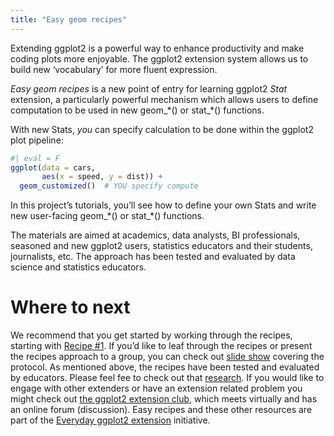 ```yaml
---
title: "Easy geom recipes"
---
```


Extending ggplot2 is a powerful way to enhance productivity and make coding plots more enjoyable. The ggplot2 extension system allows us to build new 'vocabulary' for more fluent expression.

<!-- Yet some useful areas of extension are not in mainstream use even among seasoned ggplot2 users. -->

*Easy geom recipes* is a new point of entry for learning ggplot2 *Stat* extension, a particularly powerful mechanism which allows users to define computation to be used in new geom\_\*() or stat\_\*() functions.

With new Stats, *you* can specify calculation to be done within the ggplot2 plot pipeline:

```r
#| eval = F
ggplot(data = cars,
       aes(x = speed, y = dist)) + 
  geom_customized()  # YOU specify compute
```

In this project's tutorials, you'll see how to define your own Stats and write new user-facing geom\_\*() or stat\_\*() functions.

The materials are aimed at academics, data analysts, BI professionals, seasoned and new ggplot2 users, statistics educators and their students, journalists, etc. The approach has been tested and evaluated by data science and statistics educators.

# Where to next

We recommend that you get started by working through the recipes, starting with [Recipe #1](./recipe1means.qmd). If you'd like to leaf through the recipes or present the recipes approach to a group, you can check out [slide show](https://evamaerey.github.io/mytidytuesday/2022-01-03-easy-geom-recipes/easy_geom_recipes_flipbook_2024.html) covering the protocol. As mentioned above, the recipes have been tested and evaluated by educators. Please feel fee to check out that [research](./easy-geom-recipes/research.qmd). If you would like to engage with other extenders or have an extension related problem you might check out [the ggplot2 extension club](https://github.com/teunbrand/ggplot-extension-club), which meets virtually and has an online forum (discussion). Easy recipes and these other resources are part of the [Everyday ggplot2 extension](https://evamaerey.github.io/everyday_ggplot2_extension/) initiative.
